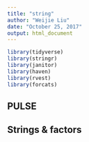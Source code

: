 ```yaml
---
title: "string"
author: "Weijie Liu"
date: "October 25, 2017"
output: html_document
---
```


```r

library(tidyverse)
library(stringr)
library(janitor)
library(haven)
library(rvest)
library(forcats)
```

## PULSE

## Strings & factors

```r



```


```r



```

```r


```